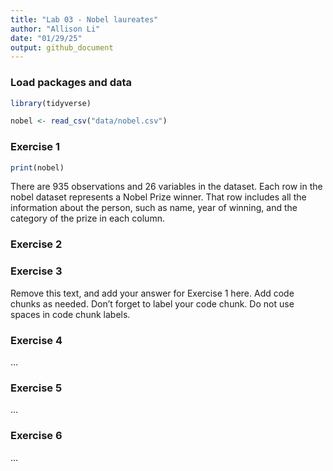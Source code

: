 ```yaml
---
title: "Lab 03 - Nobel laureates"
author: "Allison Li"
date: "01/29/25"
output: github_document
---
```


### Load packages and data

```r
library(tidyverse) 
```

```r
nobel <- read_csv("data/nobel.csv")
```

### Exercise 1

```r
print(nobel)
```

There are 935 observations and 26 variables in the dataset. Each row in the nobel dataset represents a Nobel Prize winner. That row includes all the information about the person, such as name, year of winning, and the category of the prize in each column. 

### Exercise 2


### Exercise 3

Remove this text, and add your answer for Exercise 1 here.
Add code chunks as needed.
Don't forget to label your code chunk.
Do not use spaces in code chunk labels.

### Exercise 4

...

### Exercise 5

...

### Exercise 6

...
